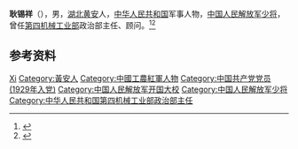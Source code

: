 '''耿锡祥'''（{{bd|1909年||1990年|}}），男，[[湖北|湖北]][[黄安县|黄安]]人，[[中华人民共和国|中华人民共和国]]军事人物，[[中国人民解放军少将|中国人民解放军少将]]，曾任[[第四机械工业部|第四机械工业部]]政治部主任、顾问。<ref>{{Cite book|title=中国抗日战争人物大词典|author=刘景泉主编; 沈久泉, 王凯捷, 李卓副主编|publisher=天津大学出版社|year=1999|isbn=|location=|pages=}}</ref><ref>{{Cite book|title=中华军事人物大辞典|author=吴如蒿著; 陈策才, 张光彩, 赵功德等副主编|publisher=新华出版社|year=1989|isbn=|location=北京|pages=}}</ref>

== 参考资料 ==
{{reflist}}

{{中国人物小作品}}

{{Authority control}}
{{DEFAULTSORT:Geng耿}}
[[Category:耿姓|Xi]]
[[Category:黃安人|Category:黃安人]]
[[Category:中國工農紅軍人物|Category:中國工農紅軍人物]]
[[Category:中国共产党党员_(1929年入党)|Category:中国共产党党员 (1929年入党)]]
[[Category:中国人民解放军开国大校|Category:中国人民解放军开国大校]]
[[Category:中国人民解放军少将|Category:中国人民解放军少将]]
[[Category:中华人民共和国第四机械工业部政治部主任|Category:中华人民共和国第四机械工业部政治部主任]]
